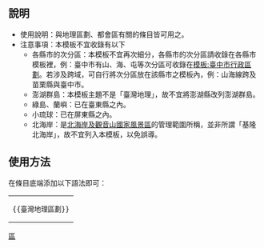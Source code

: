 <noinclude>{{Documentation subpage}}</noinclude>
== 說明  ==
* 使用說明：與地理區劃、都會區有關的條目皆可用之。
* 注意事項：本模板不宜收錄有以下
** 各縣市的次分區：本模板不宜再次細分，各縣市的次分區請收錄在各縣市模板裡，例：臺中市有山、海、屯等次分區可收錄在[[模板:臺中市行政區劃]]。若涉及跨域，可自行將次分區放在該縣市之模板內，例：山海線跨及苗栗縣與臺中市。
** 澎湖群島：本模板主題不是「臺灣地理」，故不宜將澎湖縣改列澎湖群島。
** 綠島、蘭嶼：已在臺東縣之內。
** 小琉球：已在屏東縣之內。
** 北海岸：是[[北海岸及觀音山國家風景區]]的管理範圍所稱，並非所謂「基隆北海岸」，故不宜列入本模板，以免誤導。

== 使用方法 ==
在條目底端添加以下語法即可：
{|
|<pre>{{臺灣地理區劃}}</pre>
|}

<includeonly>[[Category:台湾地理模板|區]]</includeonly>